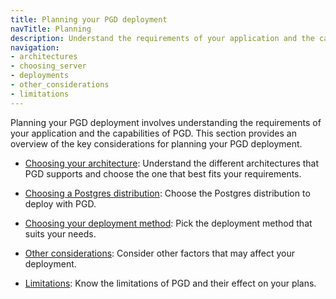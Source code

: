 ```yaml
---
title: Planning your PGD deployment
navTitle: Planning
description: Understand the requirements of your application and the capabilities of PGD to plan your deployment.
navigation:
- architectures
- choosing_server
- deployments
- other_considerations
- limitations
---
```


Planning your PGD deployment involves understanding the requirements of your application and the capabilities of PGD. This section provides an overview of the key considerations for planning your PGD deployment.

* [Choosing your architecture](architectures): Understand the different architectures that PGD supports and choose the one that best fits your requirements.


* [Choosing a Postgres distribution](choosing_server): Choose the Postgres distribution to deploy with PGD.


* [Choosing your deployment method](deployments): Pick the deployment method that suits your needs.


* [Other considerations](other_considerations): Consider other factors that may affect your deployment.


* [Limitations](limitations): Know the limitations of PGD and their effect on your plans.


